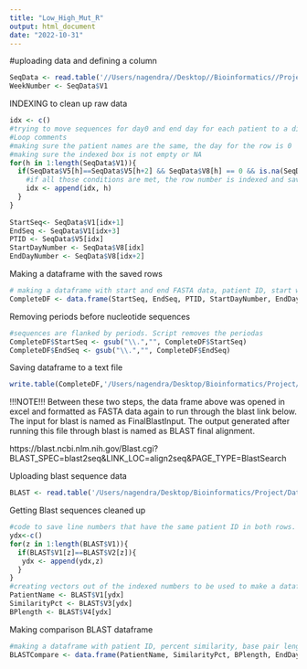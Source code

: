 ```yaml
---
title: "Low_High_Mut_R"
output: html_document
date: "2022-10-31"
---
```

#uploading data and defining a column 
```r
SeqData <- read.table('//Users/nagendra//Desktop//Bioinformatics//Project//Data//ACTG5257_RT_fasta.txt',header=FALSE,fill=TRUE) 
WeekNumber <- SeqData$V1

```


INDEXING to clean up raw data

```r
idx <- c()
#trying to move sequences for day0 and end day for each patient to a different dataframe
#Loop comments
#making sure the patient names are the same, the day for the row is 0 
#making sure the indexed box is not empty or NA
for(h in 1:length(SeqData$V1)){
  if(SeqData$V5[h]==SeqData$V5[h+2] && SeqData$V8[h] == 0 && is.na(SeqData$V8[h])==FALSE && SeqData$V5[h]!= "" && SeqData$V8[h]!=SeqData$V8[h+2]){
    #if all those conditions are met, the row number is indexed and saved in idx
    idx <- append(idx, h)
  }
}
  
StartSeq<- SeqData$V1[idx+1]
EndSeq <- SeqData$V1[idx+3]
PTID <- SeqData$V5[idx]
StartDayNumber <- SeqData$V8[idx]
EndDayNumber <- SeqData$V8[idx+2]

```

Making a dataframe with the saved rows
```r
# making a dataframe with start and end FASTA data, patient ID, start week, and end week
CompleteDF <- data.frame(StartSeq, EndSeq, PTID, StartDayNumber, EndDayNumber)
```

Removing periods before nucleotide sequences
```r
#sequences are flanked by periods. Script removes the periodas
CompleteDF$StartSeq <- gsub("\\.","", CompleteDF$StartSeq)
CompleteDF$EndSeq <- gsub("\\.","", CompleteDF$EndSeq)
```

Saving dataframe to a text file
```r

write.table(CompleteDF,'/Users/nagendra/Desktop/Bioinformatics/Project/Data/DataForBLAST.csv', sep = ",")
```

!!!NOTE!!! Between these two steps, the data frame above was opened in excel and formatted as FASTA data again to run through the blast link below. The input for blast is named as FinalBlastInput. The output generated after running this file through blast is named as BLAST final alignment. 

https://blast.ncbi.nlm.nih.gov/Blast.cgi?BLAST_SPEC=blast2seq&LINK_LOC=align2seq&PAGE_TYPE=BlastSearch 

Uploading blast sequence data
```r
BLAST <- read.table('/Users/nagendra/Desktop/Bioinformatics/Project/Data/BLASTFinalAlignment.csv', sep= ",")
```


Getting Blast sequences cleaned up 
```r
#code to save line numbers that have the same patient ID in both rows. 
ydx<-c()
for(z in 1:length(BLAST$V1)){
  if(BLAST$V1[z]==BLAST$V2[z]){
   ydx <- append(ydx,z) 
  }
}
#creating vectors out of the indexed numbers to be used to make a dataframe.  
PatientName <- BLAST$V1[ydx]
SimilarityPct <- BLAST$V3[ydx]
BPlength <- BLAST$V4[ydx]

```

Making comparison BLAST dataframe
```r
#making a dataframe with patient ID, percent similarity, base pair length, and the end day 
BLASTCompare <- data.frame(PatientName, SimilarityPct, BPlength, EndDayNumber)
```


